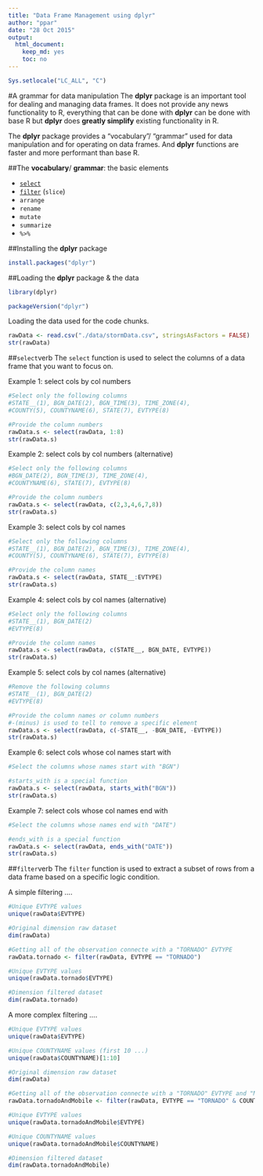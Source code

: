```yaml
---
title: "Data Frame Management using dplyr"
author: "ppar"
date: "28 Oct 2015"
output:
  html_document:
    keep_md: yes
    toc: no
---
```

```r
Sys.setlocale("LC_ALL", "C")
```
#A grammar for data manipulation
The **dplyr** package is an important tool for dealing and managing data frames. It does not provide any news functionality to R, everything that can be done with **dplyr** can be done with base R but **dplyr** does **greatly simplify** existing functionality in R.

The **dplyr** package provides a "vocabulary"/ "grammar" used for data manipulation and for operating on data frames. And **dplyr** functions are faster and more performant than base R.

##The **vocabulary**/ **grammar**: the basic elements

* [`select`](#sel)
* [`filter`](#fil) (`slice`)
* `arrange`
* `rename`
* `mutate`
* `summarize`
* `%>%`

##Installing the **dplyr** package
```r
install.packages("dplyr")
```

##Loading the **dplyr** package & the data
```r
library(dplyr)
```
```r
packageVersion("dplyr")
```

Loading the data used for the code chunks.
```r
rawData <- read.csv("./data/stormData.csv", stringsAsFactors = FALSE)
str(rawData)
```

##<a id="sel">`select`verb</a>
The `select` function is used to select the columns of a data frame that you want to focus on.

Example 1: select cols by col numbers  
```r
#Select only the following columns 
#STATE__(1), BGN_DATE(2), BGN_TIME(3), TIME_ZONE(4), 
#COUNTY(5), COUNTYNAME(6), STATE(7), EVTYPE(8)

#Provide the column numbers
rawData.s <- select(rawData, 1:8)
str(rawData.s)
```

Example 2: select cols by col numbers (alternative)   
```r
#Select only the following columns 
#BGN_DATE(2), BGN_TIME(3), TIME_ZONE(4), 
#COUNTYNAME(6), STATE(7), EVTYPE(8)

#Provide the column numbers
rawData.s <- select(rawData, c(2,3,4,6,7,8))
str(rawData.s)
```

Example 3: select cols by col names  
```r
#Select only the following columns 
#STATE__(1), BGN_DATE(2), BGN_TIME(3), TIME_ZONE(4), 
#COUNTY(5), COUNTYNAME(6), STATE(7), EVTYPE(8)

#Provide the column names
rawData.s <- select(rawData, STATE__:EVTYPE)
str(rawData.s)
```

Example 4:  select cols by col names (alternative)  
```r
#Select only the following columns 
#STATE__(1), BGN_DATE(2) 
#EVTYPE(8)

#Provide the column names
rawData.s <- select(rawData, c(STATE__, BGN_DATE, EVTYPE))
str(rawData.s)
```

Example 5: select cols by col names (alternative)  
```r
#Remove the following columns 
#STATE__(1), BGN_DATE(2) 
#EVTYPE(8)

#Provide the column names or column numbers
#-(minus) is used to tell to remove a specific element
rawData.s <- select(rawData, c(-STATE__, -BGN_DATE, -EVTYPE))
str(rawData.s)
```

Example 6: select cols whose col names start with  
```r
#Select the columns whose names start with "BGN")

#starts_with is a special function
rawData.s <- select(rawData, starts_with("BGN"))
str(rawData.s)
```

Example 7: select cols whose col names end with  
```r
#Select the columns whose names end with "DATE")

#ends_with is a special function
rawData.s <- select(rawData, ends_with("DATE"))
str(rawData.s)
```

##<a id="fil">`filter`verb</a>
The `filter` function is used to extract a subset of rows from a data frame based on a specific logic condition.

A simple filtering ....
```r
#Unique EVTYPE values
unique(rawData$EVTYPE)

#Original dimension raw dataset
dim(rawData)

#Getting all of the observation connecte with a "TORNADO" EVTYPE
rawData.tornado <- filter(rawData, EVTYPE == "TORNADO")

#Unique EVTYPE values
unique(rawData.tornado$EVTYPE)

#Dimension filtered dataset
dim(rawData.tornado)
```

A more complex filtering ....
```r
#Unique EVTYPE values
unique(rawData$EVTYPE)

#Unique COUNTYNAME values (first 10 ...)
unique(rawData$COUNTYNAME)[1:10]

#Original dimension raw dataset
dim(rawData)

#Getting all of the observation connecte with a "TORNADO" EVTYPE and "MOBILE" COUNTYNAME
rawData.tornadoAndMobile <- filter(rawData, EVTYPE == "TORNADO" & COUNTYNAME == "MOBILE")

#Unique EVTYPE values
unique(rawData.tornadoAndMobile$EVTYPE)

#Unique COUNTYNAME values
unique(rawData.tornadoAndMobile$COUNTYNAME)

#Dimension filtered dataset
dim(rawData.tornadoAndMobile)
```